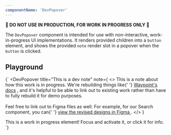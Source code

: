 ```yaml
---
componentName: 'DevPopover'
---
```


**🚧 DO NOT USE IN PRODUCTION, FOR WORK IN PROGRESS ONLY 🚧**

The `DevPopover` component is intended for use with non-interactive, work-in-progress UI implementations. It renders provided children into a `button` element, and shows the provided `note` render slot in a popover when the `button` is clicked.

## Playground

<LiveComponent>{`
<DevPopover
  title="This is a dev note"
  note={
    <>
      This is a note about how this work is in progress. We're rebuilding things
      like{' '}
      <a href="https://www.waypointproject.io/docs">Waypoint&apos;s docs</a>
      , and it's helpful to be able to link out to existing work rather than have
      to fully rebuild it for demo purposes.
      <br />
      <br />
      Feel free to link out to Figma files as well. For example, for our Search
      component, you can{' '}
      <a href="https://www.figma.com/file/VD7ahvXuXWJApeGnhbW4hv/Dev-Portal?node-id=1498%3A43240">
        view the revised designs in Figma
      </a>
      .
    </>
  }
>
  <div
    style={{
      border: '1px solid rebeccapurple',
      padding: '0.5rem 1rem',
      borderRadius: '4px',
    }}
  >
    This is a work in progress element! Focus and activate it, or click it for
    info.
  </div>
</DevPopover>
`}</LiveComponent>
